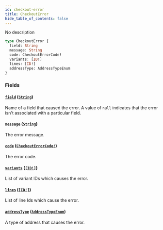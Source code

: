 ```yaml
---
id: checkout-error
title: CheckoutError
hide_table_of_contents: false
---
```


No description

```graphql
type CheckoutError {
  field: String
  message: String
  code: CheckoutErrorCode!
  variants: [ID!]
  lines: [ID!]
  addressType: AddressTypeEnum
}
```

### Fields

#### [`field`](#) ([`String`](../../../developer/api-reference/scalars/string))

Name of a field that caused the error. A value of `null` indicates that the error isn't associated with a particular field.

#### [`message`](#) ([`String`](../../../developer/api-reference/scalars/string))

The error message.

#### [`code`](#) ([`CheckoutErrorCode!`](../../../developer/api-reference/enums/checkout-error-code))

The error code.

#### [`variants`](#) ([`[ID!]`](../../../developer/api-reference/scalars/id))

List of variant IDs which causes the error.

#### [`lines`](#) ([`[ID!]`](../../../developer/api-reference/scalars/id))

List of line Ids which cause the error.

#### [`addressType`](#) ([`AddressTypeEnum`](../../../developer/api-reference/enums/address-type-enum))

A type of address that causes the error.
